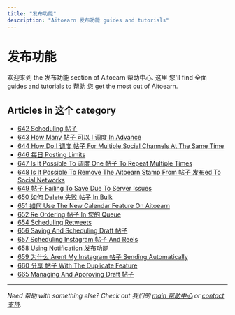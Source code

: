 ```yaml
---
title: "发布功能"
description: "Aitoearn 发布功能 guides and tutorials"
---
```


# 发布功能

欢迎来到 the 发布功能 section of Aitoearn 帮助中心. 这里 您'll find 全面 guides and tutorials to 帮助 您 get the most out of Aitoearn.

## Articles in 这个 category

- [642 Scheduling 帖子](642-scheduling-帖子)
- [643 How Many 帖子 可以 I 调度 In Advance](643-how-many-帖子-可以-i-调度-in-advance)
- [644 How Do I 调度 帖子 For Multiple Social Channels At The Same Time](644-how-do-i-调度-帖子-for-multiple-social-channels-at-the-same-time)
- [646 每日 Posting Limits](646-每日-posting-limits)
- [647 Is It Possible To 调度 One 帖子 To Repeat Multiple Times](647-is-it-possible-to-调度-one-帖子-to-repeat-multiple-times)
- [648 Is It Possible To Remove The Aitoearn Stamp From 帖子 发布ed To Social Networks](648-is-it-possible-to-remove-the-aitoearn-stamp-from-帖子-published-to-social-networks)
- [649 帖子 Failing To Save Due To Server Issues](649-帖子-failing-to-save-due-to-server-issues)
- [650 如何 Delete 失败 帖子 In Bulk](650-how-to-delete-失败-帖子-in-bulk)
- [651 如何 Use The New Calendar Feature On Aitoearn](651-how-to-use-the-new-calendar-feature-on-aitoearn)
- [652 Re Ordering 帖子 In 您的 Queue](652-re-ordering-帖子-in-您的-queue)
- [654 Scheduling Retweets](654-scheduling-retweets)
- [656 Saving And Scheduling Draft 帖子](656-saving-and-scheduling-draft-帖子)
- [657 Scheduling Instagram 帖子 And Reels](657-scheduling-Instagram-帖子-and-reels)
- [658 Using Notification 发布功能](658-using-notification-发布功能)
- [659 为什么 Arent My Instagram 帖子 Sending Automatically](659-为什么-arent-my-Instagram-帖子-sending-automatically)
- [660 分享 帖子 With The Duplicate Feature](660-分享-帖子-with-the-duplicate-feature)
- [665 Managing And Approving Draft 帖子](665-managing-and-approving-draft-帖子)

---

*Need 帮助 with something else? Check out 我们的 [main 帮助中心](/en/帮助-center) or [contact 支持](mailto:hello@aitoearn.com).*

